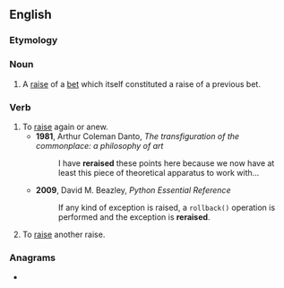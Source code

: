 ==English==

===Etymology===
{{prefix|en|re|raise}}

===Noun===
{{en-noun}}

# {{lb|en|poker}} A [[raise]] of a [[bet]] which itself constituted a raise of a previous bet.

===Verb===
{{en-verb|reraises|reraising|reraised}}

# To [[raise]] again or anew.
#* '''1981''', Arthur Coleman Danto, ''The transfiguration of the commonplace: a philosophy of art''
#*: I have '''reraised''' these points here because we now have at least this piece of theoretical apparatus to work with...
#* '''2009''', David M. Beazley, ''Python Essential Reference''
#*: If any kind of exception is raised, a <code>rollback()</code> operation is performed and the exception is '''reraised'''.
# {{lb|en|poker}} To [[raise]] another raise.

===Anagrams===
* {{anagrams|en|rearise}}